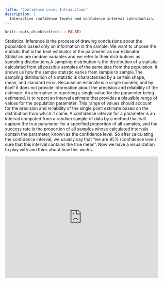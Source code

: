 ```yaml
---
title: "Confidence Level Introduction"
description: |
  Interactive confidence levels and confidence interval introduction.
---
```


```r
knitr::opts_chunk$set(echo = FALSE)
```

Statistical Inference is the process of drawing conclusions about the population based only on information in the sample. We want to choose the statistic that is the best estimator of the parameter as our estimator. Statistics are random variables and we refer to their distributions as sampling distributions.A sampling distribution is the distribution of a statistic calculated from all possible samples of the same size from the population. It shows us how the sample statistic varies from sample to sample.The sampling distribution of a statistic is characterized by a certain shape, mean, and standard error. Because an estimate is a single number, and by itself it does not provide information about the precision and reliability of the estimate. An alternative to reporting a single value for the parameter being estimated, is to report an interval estimate that provides a plausible range of values for the population parameter. This range of values should account for the precision and reliability of the single point estimate based on the distribution from which it came. A confidence interval for a parameter is an interval computed from a random sample of data by a method that will capture the true parameter for a specified proportion of all samples, and the success rate is the proportion of all samples whose calculated intervals contain the parameter, known as the confidence level. So after calculating the confidence interval, we usually say that "we are 95% (confidence level) sure that this interval contains the true mean". Now we have a visualization to play with and think about how this works.

<iframe height = "400" width = "100%" frameborder = "no" src = "https://rconnect.bucknell.edu/content/650b6c76-0e26-4349-90e3-41e5f210d6b3"> </iframe>



